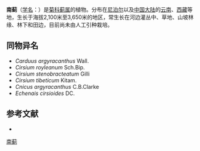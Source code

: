 {{Speciesbox
| name = 南蓟
| status = 
| status_system = 
| image = 
| genus = Cirsium
| species = argyracanthum
| authority = DC.
}}

'''南蓟'''（[[学名|学名]]：{{lang|la|''Cirsium argyracanthum''}}）是[[菊科|菊科]][[蓟属|蓟属]]的植物。分布在[[尼泊尔|尼泊尔]]以及[[中国大陆|中国大陆]]的[[云南|云南]]、[[西藏|西藏]]等地，生长于海拔2,100米至3,650米的地区，常生长在河边灌丛中、草地、山坡林缘、林下和田边，目前尚未由人工引种栽培。

== 同物异名 ==

* ''Carduus argyracanthus'' Wall.
* ''Cirsium royleanum'' Sch.Bip.
* ''Cirsium stenobracteatum'' Gilli
* ''Cirsium tibeticum'' Kitam.
* ''Cnicus argyracanthus'' C.B.Clarke
* ''Echenais cirsioides'' DC.

== 参考文献 ==
<div class="references-small">
* {{cite web| url =http://www.bioinfo.cn/db05/KmzwSpecies.php?action=view&id=4577| title =南蓟| work =《中国高等植物数据库全库》| publisher =中国科学院微生物研究所| author =昆明植物研究所| accessdate =2009-02-25| deadurl =yes| archiveurl =https://web.archive.org/web/20160305055039/http://www.bioinfo.cn/db05/KmzwSpecies.php?action=view&id=4577| archivedate =2016-03-05}}
</div>
{{Taxonbar|from=Q10908958}}

[[Category:蓟属|南蓟]]


{{植物小作品}}